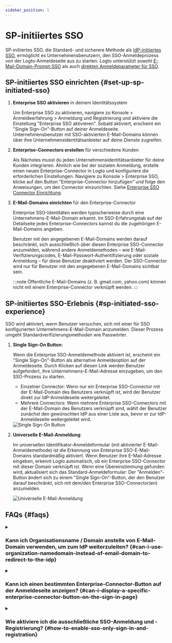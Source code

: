 ```yaml
---
sidebar_position: 1
---
```


# SP-initiiertes SSO

SP-initiiertes SSO, die Standard- und sicherere Methode als [IdP-initiiertes SSO](/end-user-flows/enterprise-sso/idp-initiated-sso), ermöglicht es Unternehmensbenutzern, den SSO-Anmeldeprozess von der Logto-Anmeldeseite aus zu starten. Logto unterstützt sowohl [E-Mail-Domain-Prompt-SSO](#sp-initiated-sso-experience) als auch [direkten Anmeldeparameter für SSO](/end-user-flows/authentication-parameters/direct-sign-in#enterprise-sso).

## SP-initiiertes SSO einrichten \{#set-up-sp-initiated-sso}

1. **Enterprise SSO aktivieren** in deinem Identitätssystem

   Um Enterprise SSO zu aktivieren, navigiere zu <CloudLink to="/sign-in-experience/sign-up-and-sign-in">Konsole > Anmeldeerfahrung > Anmeldung und Registrierung</CloudLink> und aktiviere die Einstellung "Enterprise SSO aktivieren". Sobald aktiviert, erscheint ein "Single Sign-On"-Button auf deiner Anmeldeseite. Unternehmensbenutzer mit SSO-aktivierten E-Mail-Domains können über ihre Unternehmensidentitätsanbieter auf deine Dienste zugreifen.

2. **Enterprise-Connectors erstellen** für verschiedene Kunden

   Als Nächstes musst du jeden Unternehmensidentitätsanbieter für deine Kunden integrieren. Ähnlich wie bei der sozialen Anmeldung, erstelle einen neuen Enterprise-Connector in Logto und konfiguriere die erforderlichen Einstellungen. Navigiere zu <CloudLink to="/enterprise-sso">Konsole > Enterprise SSO</CloudLink>, klicke auf den Button "Enterprise-Connector hinzufügen" und folge den Anweisungen, um den Connector einzurichten. Siehe [Enterprise SSO Connector Einrichtung](/connectors/enterprise-connectors/).

3. **E-Mail-Domains einrichten** für den Enterprise-Connector

   Enterprise SSO-Identitäten werden typischerweise durch eine Unternehmens-E-Mail-Domain erkannt. Im SSO-Erfahrungstab auf der Detailseite jedes Enterprise-Connectors kannst du die zugehörigen E-Mail-Domains angeben.

   Benutzer mit den angegebenen E-Mail-Domains werden darauf beschränkt, sich ausschließlich über diesen Enterprise SSO-Connector anzumelden, während andere Anmeldemethoden – wie E-Mail-Verifizierungscodes, E-Mail-Passwort-Authentifizierung oder soziale Anmeldung – für diese Benutzer deaktiviert werden. Der SSO-Connector wird nur für Benutzer mit den angegebenen E-Mail-Domains sichtbar sein.

   :::note
   Öffentliche E-Mail-Domains (z. B. gmail.com, yahoo.com) können nicht mit einem Enterprise-Connector verknüpft werden.
   :::

## SP-initiiertes SSO-Erlebnis \{#sp-initiated-sso-experience}

SSO wird aktiviert, wenn Benutzer versuchen, sich mit einer für SSO konfigurierten Unternehmens-E-Mail-Domain anzumelden. Dieser Prozess umgeht Standardverifizierungsmethoden wie Passwörter.

1. **Single Sign-On Button**:

   Wenn die Enterprise SSO-Anmeldemethode aktiviert ist, erscheint ein "Single Sign-On"-Button als alternative Anmeldeoption auf der Anmeldeseite. Durch Klicken auf diesen Link werden Benutzer aufgefordert, ihre Unternehmens-E-Mail-Adresse einzugeben, um den SSO-Prozess zu starten.

   - Einzelner Connector: Wenn nur ein Enterprise SSO-Connector mit der E-Mail-Domain des Benutzers verknüpft ist, wird der Benutzer direkt zur IdP-Anmeldeseite weitergeleitet.
   - Mehrere Connectors: Wenn mehrere Enterprise SSO-Connectors mit der E-Mail-Domain des Benutzers verknüpft sind, wählt der Benutzer zunächst den gewünschten IdP aus einer Liste aus, bevor er zur IdP-Anmeldeseite weitergeleitet wird.

   <img src="/img/assets/sso-button-sign-in.png" alt="Single Sign-On Button" />

2. **Universelle E-Mail-Anmeldung**:

   Im universellen Identifikator-Anmeldeformular (mit aktivierter E-Mail-Anmeldemethode) ist die Erkennung von Enterprise SSO-E-Mail-Domains standardmäßig aktiviert. Wenn Benutzer ihre E-Mail-Adresse eingeben, erkennt Logto automatisch, ob ein Enterprise SSO-Connector mit dieser Domain verknüpft ist. Wenn eine Übereinstimmung gefunden wird, aktualisiert sich das Standard-Anmeldeformular: Der "Anmelden"-Button ändert sich zu einem "Single Sign-On"-Button, der den Benutzer darauf beschränkt, sich mit dem/den Enterprise SSO-Connector(en) anzumelden.

   <img src="/img/assets/sso-email-sign-in.png" alt="Universelle E-Mail-Anmeldung" />

## FAQs \{#faqs}

<details>
  <summary>

### Kann ich Organisationsname / Domain anstelle von E-Mail-Domain verwenden, um zum IdP weiterzuleiten? \{#can-i-use-organization-namedomain-instead-of-email-domain-to-redirect-to-the-idp}

</summary>

Derzeit unterstützt die vorgefertigte Anmeldeerfahrung von Logto nur **E-Mail-Domain-Prompt-SSO**, nicht **Organisations-Domain-Prompt-SSO**.

Du kannst eine benutzerdefinierte Routing-Seite auf deiner Client-Seite erstellen, indem du die Authentifizierungsparameter mit `directSignIn:'sso:{connectorId}` verwendest. Diese Seite leitet große Unternehmenskunden basierend auf ihrer Organisationsdomain zum entsprechenden IdP weiter. Erfahre mehr über den [direkten Anmeldeparameter](/end-user-flows/authentication-parameters/direct-sign-in/).

</details>

<details>
  <summary>

### Kann ich einen bestimmten Enterprise-Connector-Button auf der Anmeldeseite anzeigen? \{#can-i-display-a-specific-enterprise-connector-button-on-the-sign-in-page}

</summary>

Verschiedene Unternehmenskunden verwenden unterschiedliche Identitätsanbieter zur Verwaltung ihrer Mitarbeiter und fordern unterschiedliche Berechtigungen (OIDC) oder Attribute (SAML) an. Daher wird nicht empfohlen, einen Enterprise-Connector-Button, der für einen bestimmten Kunden gedacht ist, auf einer generischen Anmeldeseite anzuzeigen.

Wenn du jedoch ein B2E-Produkt entwickelst und einen Button für einen bestimmten Unternehmenskunden anzeigen möchtest, kannst du eine benutzerdefinierte Anmeldeseite erstellen und `directSignIn:sso` verwenden, um den Button entsprechend zu leiten. Erfahre mehr über den [direkten Anmeldeparameter](/end-user-flows/authentication-parameters/direct-sign-in/).

</details>

<details>

<summary>

### Wie aktiviere ich die ausschließliche SSO-Anmeldung und -Registrierung? \{#how-to-enable-sso-only-sign-in-and-registration}

</summary>

Um die ausschließliche SSO-Anmeldung und -Registrierung zu aktivieren, folge diesen Schritten:

1. Konfiguriere in <CloudLink to="/sign-in-experience/sign-up-and-sign-in">Konsole > Anmeldeerfahrung > Anmeldung und Registrierung</CloudLink>
   - Registrierung: Nicht anwendbar
   - Anmeldung: Keine
   - Soziale Anmeldung: Keine
   - Enterprise SSO: Aktiviert
   - Benutzerregistrierung: Deaktiviert
2. Füge Benutzer manuell hinzu, indem du ihre Unternehmens-E-Mail-Adresse in <CloudLink to="/users">Konsole > Benutzerverwaltung</CloudLink> eingibst oder über [Management API](https://openapi.logto.io/operation/operation-createuser) importierst.
3. Wenn sich Benutzer zum ersten Mal über SSO anmelden, wird Logto ihre bestehende E-Mail-Adresse automatisch mit ihrem SSO-Konto [verknüpfen](/end-user-flows/enterprise-sso/enterprise-sso-identity#enterprise-sso-account-linking).

</details>
